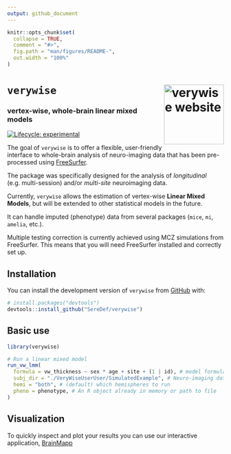 ```yaml
---
output: github_document
---
```


```r
knitr::opts_chunk$set(
  collapse = TRUE,
  comment = "#>",
  fig.path = "man/figures/README-",
  out.width = "100%"
)
```

# **`verywise`** <a href="https://seredef.github.io/verywise/"><img src="man/figures/logo.png" align="right" height="139" alt="verywise website" /></a>
### vertex-wise, whole-brain linear mixed models

<!-- badges: start -->
[![Lifecycle: experimental](https://img.shields.io/badge/lifecycle-experimental-orange.svg)](https://lifecycle.r-lib.org/articles/stages.html#experimental)
<!-- badges: end -->

The goal of `verywise` is to offer a flexible, user-friendly interface to whole-brain analysis of neuro-imaging data that has been pre-processed using [FreeSurfer](https://surfer.nmr.mgh.harvard.edu/). 

The package was specifically designed for the analysis of *longitudinal* (e.g. multi-session) and/or *multi-site* neuroimaging data. 

Currently, `verywise` allows the estimation of vertex-wise **Linear Mixed Models**, but will be extended to other statistical models in the future.

It can handle imputed (phenotype) data from several packages (`mice`, `mi`, `amelia`, etc.).

Multiple testing correction is currently achieved using MCZ simulations from FreeSurfer.
This means that you will need FreeSurfer installed and correctly set up.


## Installation

You can install the development version of `verywise` from [GitHub](https://github.com/) with:

``` r
# install.packages("devtools")
devtools::install_github("SereDef/verywise")
```

## Basic use

```r
library(verywise)
```

```r
# Run a linear mixed model
run_vw_lmm(
  formula = vw_thickness ~ sex * age + site + (1 | id), # model formula
  subj_dir = "./VeryWiseUserUser/SimulatedExample", # Neuro-imaging data location
  hemi = "both", # (default) which hemispheres to run
  pheno = phenotype, # An R object already in memory or path to file 
)

```

## Visualization 

To quickly inspect and plot your results you can use our interactive application, [BrainMapp](https://github.com/SereDef/brainmapp)
